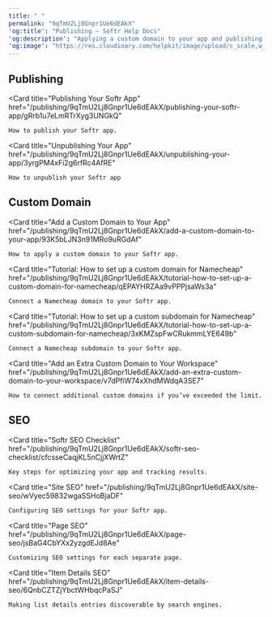 ```yaml
---
title: " "
permalink: "9qTmU2Lj8Gnpr1Ue6dEAkX"
'og:title': "Publishing – Softr Help Docs"
'og:description': "Applying a custom domain to your app and publishing it."
'og:image': "https://res.cloudinary.com/helpkit/image/upload/c_scale,w_700,q_auto/v1674219840/softrdocs_meta_OG_Image_Url_258f31c013.png"
---
```


## Publishing
<Card
    title="Publishing Your Softr App"
    href="/publishing/9qTmU2Lj8Gnpr1Ue6dEAkX/publishing-your-softr-app/gRrb1u7eLmRTrXyg3UNGkQ"
>
    How to publish your Softr app.
</Card>

<Card
    title="Unpublishing Your App"
    href="/publishing/9qTmU2Lj8Gnpr1Ue6dEAkX/unpublishing-your-app/3yrgPM4xFi2g6rfRc4AfRE"
>
    How to unpublish your Softr app
</Card>

## Custom Domain
<Card
    title="Add a Custom Domain to Your App"
    href="/publishing/9qTmU2Lj8Gnpr1Ue6dEAkX/add-a-custom-domain-to-your-app/93K5bLJN3n91MRo9uRGdAf"
>
    How to apply a custom domain to your Softr app.
</Card>

<Card
    title="Tutorial: How to set up a custom domain for Namecheap"
    href="/publishing/9qTmU2Lj8Gnpr1Ue6dEAkX/tutorial-how-to-set-up-a-custom-domain-for-namecheap/qEPAYHRZAa9vPPPjsaWs3a"
>
    Connect a Namecheap domain to your Softr app.
</Card>

<Card
    title="Tutorial: How to set up a custom subdomain for Namecheap"
    href="/publishing/9qTmU2Lj8Gnpr1Ue6dEAkX/tutorial-how-to-set-up-a-custom-subdomain-for-namecheap/3xKMZspFwCRukmmLYE649b"
>
    Connect a Namecheap subdomain to your Softr app.
</Card>

<Card
    title="Add an Extra Custom Domain to Your Workspace"
    href="/publishing/9qTmU2Lj8Gnpr1Ue6dEAkX/add-an-extra-custom-domain-to-your-workspace/v7dPfiW74xXhdMWdqA3SE7"
>
    How to connect additional custom domains if you’ve exceeded the limit.
</Card>

## SEO
<Card
    title="Softr SEO Checklist"
    href="/publishing/9qTmU2Lj8Gnpr1Ue6dEAkX/softr-seo-checklist/cfcsseCaqjKL5nCjjXWrtZ"
>
    Key steps for optimizing your app and tracking results.
</Card>

<Card
    title="Site SEO"
    href="/publishing/9qTmU2Lj8Gnpr1Ue6dEAkX/site-seo/wVyec59832wgaSSHoBjaDF"
>
    Configuring SEO settings for your Softr app.
</Card>

<Card
    title="Page SEO"
    href="/publishing/9qTmU2Lj8Gnpr1Ue6dEAkX/page-seo/jsBaG4CbYXx2yzgdEJd8Ae"
>
    Customizing SEO settings for each separate page.
</Card>

<Card
    title="Item Details SEO"
    href="/publishing/9qTmU2Lj8Gnpr1Ue6dEAkX/item-details-seo/6QnbCZTZjYbctWHbqcPaSJ"
>
    Making list details entries discoverable by search engines.
</Card>
